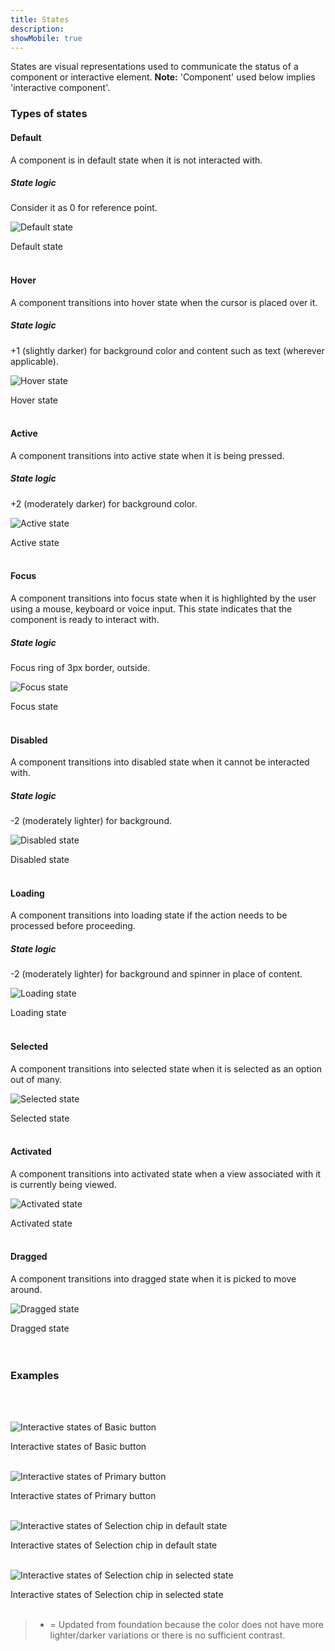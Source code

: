 ```yaml
---
title: States
description: 
showMobile: true
---
```


States are visual representations used to communicate the status of a component or interactive element.
**Note:** 'Component' used below implies 'interactive component'.
<br />

### Types of states

#### Default
A component is in default state when it is not interacted with.

##### State logic
Consider it as 0 for reference point.

![Default state](./images/default-state.png)
<Caption> Default state </Caption>

<br/>
<br/>

#### Hover
A component transitions into hover state when the cursor is placed over it.

##### State logic

+1 (slightly darker) for background color and content such as text (wherever applicable). 

![Hover state](./images/hover-state.png)
<Caption> Hover state </Caption>

<br/>
<br/>

#### Active
A component transitions into active state when it is being pressed.

##### State logic

+2 (moderately darker) for background color.

![Active state](./images/active-state.png)
<Caption> Active state </Caption>

<br/>
<br/>

#### Focus
A component transitions into focus state when it is highlighted by the user using a mouse, keyboard or voice input. This state indicates that the component is ready to interact with.

##### State logic

Focus ring of 3px border, outside.

![Focus state](./images/focus-state.png)
<Caption> Focus state </Caption>

<br/>
<br/>

#### Disabled
A component transitions into disabled state when it cannot be interacted with.

##### State logic

-2 (moderately lighter) for background.

![Disabled state](./images/disabled-state.png)
<Caption> Disabled state </Caption>

<br/>
<br/>

#### Loading
A component transitions into loading state if the action needs to be processed before proceeding.

##### State logic

-2 (moderately lighter) for background and spinner in place of content.

![Loading state](./images/loading-state.png)
<Caption> Loading state </Caption>

<br/>
<br/>

#### Selected
A component transitions into selected state when it is selected as an option out of many.

![Selected state](./images/selected-state.png)
<Caption> Selected state </Caption>

<br/>
<br/>

#### Activated
A component transitions into activated state when a view associated with it is currently being viewed.

![Activated state](./images/activated-state.png)
<Caption> Activated state </Caption>

<br/>
<br/>

#### Dragged
A component transitions into dragged state when it is picked to move around.

![Dragged state](./images/dragged-state.png)
<Caption> Dragged state </Caption>

<br/>
<br/>
<br/>


### Examples
<br/>
<br/>


![Interactive states of Basic button](./images/examples-1.png)
<Caption> Interactive states of Basic button </Caption>

<br/>
<br/>


![Interactive states of Primary button](./images/examples-2.png)
<Caption> Interactive states of Primary button </Caption>

<br/>
<br/>


![Interactive states of Selection chip in default state](./images/examples-3.png)
<Caption> Interactive states of Selection chip in default state </Caption>

<br/>
<br/>


![Interactive states of Selection chip in selected state](./images/examples-4.png)
<Caption> Interactive states of Selection chip in selected state </Caption>

<br/>
<br/>

> * = Updated from foundation because the color does not have more lighter/darker variations or there is no sufficient contrast.